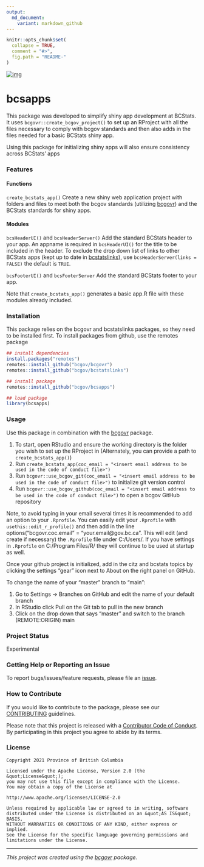 ```yaml
---
output:
  md_document:
    variant: markdown_github
---
```


```r
knitr::opts_chunk$set(
  collapse = TRUE,
  comment = "#>",
  fig.path = "README-"
)
```

[![img](https://img.shields.io/badge/Lifecycle-Experimental-339999)](https://github.com/bcgov/repomountie/blob/master/doc/lifecycle-badges.md)

# bcsapps

This package was developed to simplify shiny app development at BCStats. It uses ` bcgovr::create_bcgov_project()` to set up an RProject with all the files necessary to comply with bcgov standards and then also adds in the files needed for a basic BCStats shiny app.

Using this package for initializing shiny apps will also ensure consistency across BCStats' apps

### Features

#### Functions

` create_bcstats_app()` Create a new shiny web application project with folders and files to meet both the bcgov standards (utilizing [bcgovr](https://github.com/bcgov/bcgovr)) and the BCStats standards for shiny apps.


#### Modules

` bcsHeaderUI()` and ` bcsHeaderServer()` Add the standard BCStats header to your app. An appname is required in ` bcsHeaderUI()` for the title to be included in the header. To exclude the drop down list of links to other BCStats apps (kept up to date in [bcstatslinks](https://github.com/bcgov/bcstatslinks)), use ` bcsHeaderServer(links = FALSE)` the default is ` TRUE`.

` bcsFooterUI()` and ` bcsFooterServer` Add the standard BCStats footer to your app.

Note that ` create_bcstats_app()` generates a basic app.R file with these modules already included.

### Installation

This package relies on the bcgovr and bcstatslinks packages, so they need to be installed first. To install packages from github, use the remotes package

```r

## install dependencies
install.packages("remotes")
remotes::install_github("bcgov/bcgovr")
remotes::install_github("bcgov/bcstatslinks")

## install package
remotes::install_github("bcgov/bcsapps")

## load package
library(bcsapps)
```


### Usage

Use this package in combination with the [bcgovr](https://github.com/bcgov/bcgovr) package. 

1. To start, open RStudio and ensure the working directory is the folder you wish to set up the RProject in (Alternately, you can provide a path to `create_bcstats_app()`)
2. Run `create_bcstats_app(coc_email = "<insert email address to be used in the code of conduct file>")`
3. Run `bcgovr::use_bcgov_git(coc_email = "<insert email address to be used in the code of conduct file>")` to initialize git version control
4. Run `bcgovr::use_bcgov_github(coc_email = "<insert email address to be used in the code of conduct file>")` to open a bcgov GitHub repository

Note, to avoid typing in your email several times it is recommended to add an option to your ` .Rprofile`. You can easily edit your ` .Rprofile` with ` usethis::edit_r_profile()` and then add in the line options("bcgovr.coc.email" = "your.email@gov.bc.ca". This will edit (and create if necessary) the  ` .Rprofile` file under C:/Users/<username>. If you have settings in ` .Rprofile` on C:/Program Files/R/ they will continue to be used at startup as well. 

Once your github project is initialized, add in the citz and bcstats topics by clicking the settings "gear" icon next to About on the right panel on GitHub.

To change the name of your "master" branch to "main":

1. Go to Settings -> Branches on GitHub and edit the name of your default branch
2. In RStudio click Pull on the Git tab to pull in the new branch
3. Click on the drop down that says "master" and switch to the branch (REMOTE:ORIGIN) main


### Project Status

Experimental

### Getting Help or Reporting an Issue

To report bugs/issues/feature requests, please file an [issue](https://github.com/bcgov/bcsapps/issues/).

### How to Contribute

If you would like to contribute to the package, please see our 
[CONTRIBUTING](CONTRIBUTING.md) guidelines.

Please note that this project is released with a [Contributor Code of Conduct](CODE_OF_CONDUCT.md). By participating in this project you agree to abide by its terms.

### License

```
Copyright 2021 Province of British Columbia

Licensed under the Apache License, Version 2.0 (the &quot;License&quot;);
you may not use this file except in compliance with the License.
You may obtain a copy of the License at

http://www.apache.org/licenses/LICENSE-2.0

Unless required by applicable law or agreed to in writing, software distributed under the License is distributed on an &quot;AS IS&quot; BASIS,
WITHOUT WARRANTIES OR CONDITIONS OF ANY KIND, either express or implied.
See the License for the specific language governing permissions and limitations under the License.
```

---
*This project was created using the [bcgovr](https://github.com/bcgov/bcgovr) package.* 
